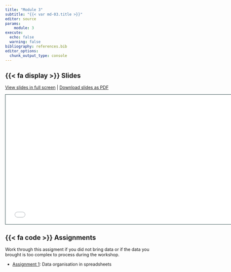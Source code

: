 ```yaml
---
title: "Module 3"
subtitle: "{{< var md-03.title >}}"
editor: source
params:
    module: 3
execute: 
  echo: false
  warning: false
bibliography: references.bib
editor_options: 
  chunk_output_type: console
---
```


## {{< fa display >}} Slides

[View slides in full screen](../slides/lec-03-work.html) | [Download slides as PDF](https://github.com/fairdatapub-washcentre/website/raw/main/slides/lec-03-work.pdf)

```{=html}
<iframe class="slide-deck" src="../slides/lec-03-work.html" height="420" width="747" style="border: 1px solid #123233;"></iframe>
```

## {{< fa code >}} Assignments

Work through this assigment if you did not bring data or if the data you brought is too complex to process during the workshop.

-   [Assignment 1](../assignments/md-03/am-03-01-spreadsheet.qmd): Data organisation in spreadsheets
